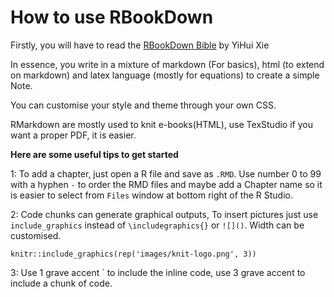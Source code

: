 # How to use RBookDown {-}

Firstly, you will have to read the [RBookDown Bible](https://bookdown.org/yihui/bookdown/) by YiHui Xie

In essence, you write in a mixture of markdown (For basics), html (to extend on markdown) and latex language (mostly for equations) to create a simple Note.

You can customise your style and theme through your own CSS. 

RMarkdown are mostly used to knit e-books(HTML), use TexStudio if you want a proper PDF, it is easier.

**Here are some useful tips to get started**

1: To add a chapter, just open a R file and save as `.RMD`. Use number 0 to 99 with a hyphen `-` to order the RMD files and maybe add a Chapter name so it is easier to select from `Files` window at bottom right of the R Studio. 

2: Code chunks can generate graphical outputs, To insert pictures just use `include_graphics` instead of `\includegraphics{}` or `![]()`. Width can be customised. 


```
knitr::include_graphics(rep('images/knit-logo.png', 3))
```

3: Use 1 grave accent ` to include the inline code, use 3 grave accent to include a chunk of code. 

